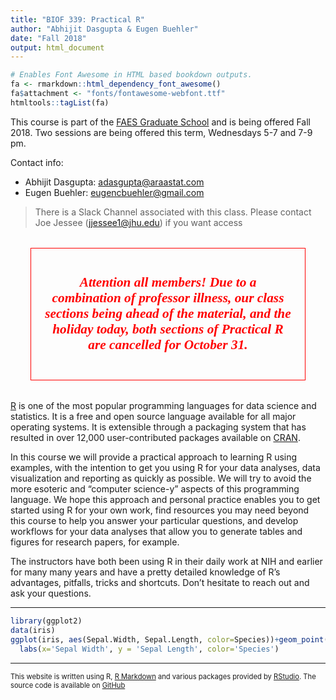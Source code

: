 ```yaml
---
title: "BIOF 339: Practical R"
author: "Abhijit Dasgupta & Eugen Buehler"
date: "Fall 2018"
output: html_document
---
```

```r
# Enables Font Awesome in HTML based bookdown outputs.
fa <- rmarkdown::html_dependency_font_awesome()
fa$attachment <- "fonts/fontawesome-webfont.ttf"
htmltools::tagList(fa)
```

This course is part of the [FAES Graduate School](https://faes.org/content/graduate-school) and is being offered Fall 2018. Two sessions are being offered this term, Wednesdays 5-7 and 7-9 pm.

Contact info: 

- Abhijit Dasgupta: <a href = "mailto:adasgupta@araastat.com">adasgupta@araastat.com</a>
- Eugen Buehler: <a href = "mailto:eugencbuehler@gmail.com">eugencbuehler@gmail.com</a>

> There is a Slack Channel associated with this class. Please contact Joe Jessee (<a href="mailto:jjessee1@jhu.edu">jjessee1@jhu.edu</a>) if you want access

<div style="border:1pt solid red; color: red; font-family: Charter; font-style:italic; text-align:center; font-size: 16pt; margin: 1.5em; padding: 1em;">
<b>Attention all members! Due to a combination of professor illness, our class sections being ahead of the material, and the holiday today, both sections of Practical R are cancelled for October 31.</b> 
</div>

<a href="http://www.r-project.org" target="_blank">R</a> is one of the most popular programming languages for 
data science and statistics. It is a free and open source language available for 
all major operating systems. It is extensible through a packaging system that has resulted
in over 12,000 user-contributed packages available on [CRAN](http://cran.r-project.org). 

In this course we will provide a practical approach to learning R using examples, with
the intention to get you using R for your data analyses, data visualization and reporting 
as quickly as possible. We will try to avoid the more esoteric and "computer science-y" aspects
of this programming language. We hope this approach and personal practice enables 
you to get started using R for your own work, find resources you may need beyond this
course to help you answer your particular questions, and develop workflows for your data
analyses that allow you to generate tables and figures for research papers, for example. 

The instructors have both been using R in their daily work at NIH and earlier for
many many years and have a pretty detailed knowledge of R's advantages, pitfalls, tricks 
and shortcuts. Don't hesitate to reach out and ask your questions. 


------

```r
library(ggplot2)
data(iris)
ggplot(iris, aes(Sepal.Width, Sepal.Length, color=Species))+geom_point()+
  labs(x='Sepal Width', y = 'Sepal Length', color='Species')
```

-----

<p style="font-size: 80%"> This website is written using R, <a href="http://rmarkdown.rstudio.com/index.html" target="_blank">R Markdown</a> and various packages provided by <a href="http://www.rstudio.com" target="_blank">RStudio</a>. 
The source code is available on <a href="https://github.com/araastat/BIOF339_PracticalR/tree/gh-pages" target="_blank">GitHub</a> </p>